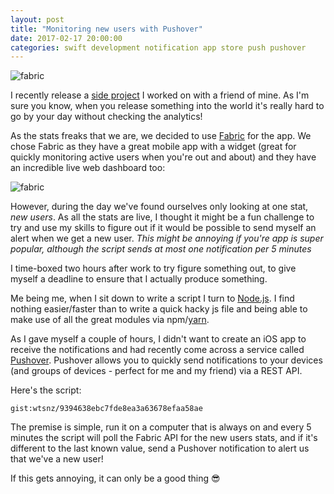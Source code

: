 ```yaml
---
layout: post
title: "Monitoring new users with Pushover"
date: 2017-02-17 20:00:00
categories: swift development notification app store push pushover
---
```


![fabric](./notification.png)

I recently release a [side project](https://itunes.apple.com/nz/app/road-code-nz-theory-test-practice/id1163987935) I worked on with a friend of mine. As I'm sure you know, when you release something into the world it's really hard to go by your day without checking the analytics!

As the stats freaks that we are, we decided to use [Fabric](https://fabric.io) for the app. We chose Fabric as they have a great mobile app with a widget (great for quickly monitoring active users when you're out and about) and they have an incredible live web dashboard too:

![fabric](./fabric.png)

However, during the day we've found ourselves only looking at one stat, _new users_. As all the stats are live, I thought it might be a fun challenge to try and use my skills to figure out if it would be possible to send myself an alert when we get a new user. _This might be annoying if you're app is super popular, although the script sends at most one notification per 5 minutes_

I time-boxed two hours after work to try figure something out, to give myself a deadline to ensure that I actually produce something.

Me being me, when I sit down to write a script I turn to [Node.js](https://nodejs.org/). I find nothing easier/faster than to write a quick hacky js file and being able to make use of all the great modules via npm/[yarn](https://yarnpkg.com/en/).

As I gave myself a couple of hours, I didn't want to create an iOS app to receive the notifications and had recently come across a service called [Pushover](https://pushover.net/). Pushover allows you to quickly send notifications to your devices (and groups of devices - perfect for me and my friend) via a REST API.

Here's the script:

`gist:wtsnz/9394638ebc7fde8ea3a63678efaa58ae`

The premise is simple, run it on a computer that is always on and every 5 minutes the script will poll the Fabric API for the new users stats, and if it's different to the last known value, send a Pushover notification to alert us that we've a new user!

If this gets annoying, it can only be a good thing 😎
